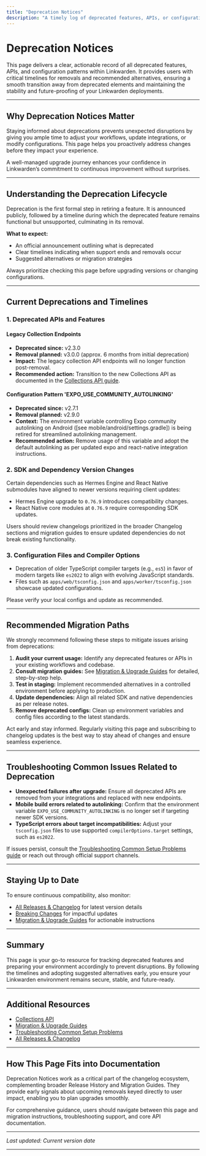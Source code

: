 ```yaml
---
title: "Deprecation Notices"
description: "A timely log of deprecated features, APIs, or configuration patterns, including removal timelines and suggested alternatives. This helps users prepare in advance for necessary changes and ensures their usage remains future-proof."
---
```


# Deprecation Notices

This page delivers a clear, actionable record of all deprecated features, APIs, and configuration patterns within Linkwarden. It provides users with critical timelines for removals and recommended alternatives, ensuring a smooth transition away from deprecated elements and maintaining the stability and future-proofing of your Linkwarden deployments.

---

## Why Deprecation Notices Matter

Staying informed about deprecations prevents unexpected disruptions by giving you ample time to adjust your workflows, update integrations, or modify configurations. This page helps you proactively address changes before they impact your experience.

A well-managed upgrade journey enhances your confidence in Linkwarden’s commitment to continuous improvement without surprises.

---

## Understanding the Deprecation Lifecycle

Deprecation is the first formal step in retiring a feature. It is announced publicly, followed by a timeline during which the deprecated feature remains functional but unsupported, culminating in its removal. 

**What to expect:**

- An official announcement outlining what is deprecated
- Clear timelines indicating when support ends and removals occur
- Suggested alternatives or migration strategies

Always prioritize checking this page before upgrading versions or changing configurations.

---

## Current Deprecations and Timelines

### 1. Deprecated APIs and Features

#### Legacy Collection Endpoints
- **Deprecated since:** v2.3.0
- **Removal planned:** v3.0.0 (approx. 6 months from initial deprecation)
- **Impact:** The legacy collection API endpoints will no longer function post-removal.
- **Recommended action:** Transition to the new Collections API as documented in the [Collections API guide](/api-reference/core-workflows/collections-api).

#### Configuration Pattern 'EXPO_USE_COMMUNITY_AUTOLINKING'
- **Deprecated since:** v2.7.1
- **Removal planned:** v2.9.0
- **Context:** The environment variable controlling Expo community autolinking on Android ([see mobile/android/settings.gradle]) is being retired for streamlined autolinking management.
- **Recommended action:** Remove usage of this variable and adopt the default autolinking as per updated expo and react-native integration instructions.

### 2. SDK and Dependency Version Changes

Certain dependencies such as Hermes Engine and React Native submodules have aligned to newer versions requiring client updates:

- Hermes Engine upgrade to `0.76.9` introduces compatibility changes.
- React Native core modules at `0.76.9` require corresponding SDK updates.

Users should review changelogs prioritized in the broader Changelog sections and migration guides to ensure updated dependencies do not break existing functionality.

### 3. Configuration Files and Compiler Options

- Deprecation of older TypeScript compiler targets (e.g., `es5`) in favor of modern targets like `es2022` to align with evolving JavaScript standards.
- Files such as `apps/web/tsconfig.json` and `apps/worker/tsconfig.json` showcase updated configurations.

Please verify your local configs and update as recommended.

---

## Recommended Migration Paths

We strongly recommend following these steps to mitigate issues arising from deprecations:

1. **Audit your current usage:** Identify any deprecated features or APIs in your existing workflows and codebase.
2. **Consult migration guides:** See [Migration & Upgrade Guides](/changelog/breaking-changes/migration-guides) for detailed, step-by-step help.
3. **Test in staging:** Implement recommended alternatives in a controlled environment before applying to production.
4. **Update dependencies:** Align all related SDK and native dependencies as per release notes.
5. **Remove deprecated configs:** Clean up environment variables and config files according to the latest standards.


<Tip>
Act early and stay informed. Regularly visiting this page and subscribing to changelog updates is the best way to stay ahead of changes and ensure seamless experience.
</Tip>

---

## Troubleshooting Common Issues Related to Deprecation

- **Unexpected failures after upgrade:** Ensure all deprecated APIs are removed from your integrations and replaced with new endpoints.
- **Mobile build errors related to autolinking:** Confirm that the environment variable `EXPO_USE_COMMUNITY_AUTOLINKING` is no longer set if targeting newer SDK versions.
- **TypeScript errors about target incompatibilities:** Adjust your `tsconfig.json` files to use supported `compilerOptions.target` settings, such as `es2022`.

If issues persist, consult the [Troubleshooting Common Setup Problems guide](/getting-started/troubleshooting-faq/common-setup-issues) or reach out through official support channels.

---

## Staying Up to Date

To ensure continuous compatibility, also monitor:

- [All Releases & Changelog](/changelog/release-history/all-releases) for latest version details
- [Breaking Changes](/changelog/breaking-changes/breaking-changes) for impactful updates
- [Migration & Upgrade Guides](/changelog/breaking-changes/migration-guides) for actionable instructions


---

## Summary

This page is your go-to resource for tracking deprecated features and preparing your environment accordingly to prevent disruptions. By following the timelines and adopting suggested alternatives early, you ensure your Linkwarden environment remains secure, stable, and future-ready.

---

## Additional Resources

- [Collections API](https://linkwarden.com/api-reference/core-workflows/collections-api)
- [Migration & Upgrade Guides](https://linkwarden.com/changelog/breaking-changes/migration-guides)
- [Troubleshooting Common Setup Problems](https://linkwarden.com/getting-started/troubleshooting-faq/common-setup-issues)
- [All Releases & Changelog](https://linkwarden.com/changelog/release-history/all-releases)


---


## How This Page Fits into Documentation

Deprecation Notices work as a critical part of the changelog ecosystem, complementing broader Release History and Migration Guides. They provide early signals about upcoming removals keyed directly to user impact, enabling you to plan upgrades smoothly.

For comprehensive guidance, users should navigate between this page and migration instructions, troubleshooting support, and core API documentation.


---

_Last updated: Current version date_

---